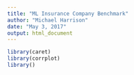 ```yaml
---
title: "ML Insurance Company Benchmark"
author: "Michael Harrison"
date: "May 3, 2017"
output: html_document
---
```


```r
library(caret)
library(corrplot)
library()
```

